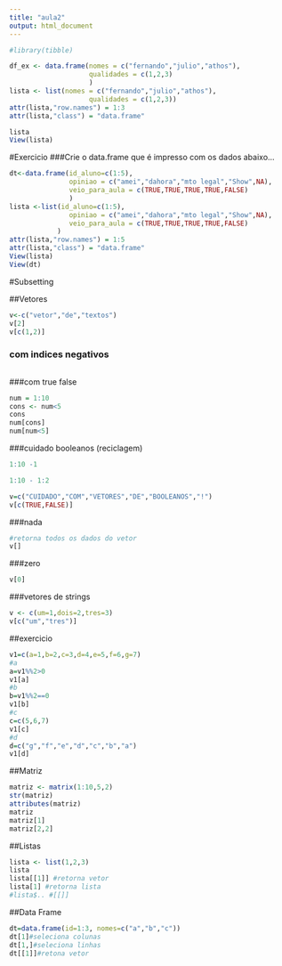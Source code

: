 ```yaml
---
title: "aula2"
output: html_document
---
```


```r
#library(tibble)

df_ex <- data.frame(nomes = c("fernando","julio","athos"),
                    qualidades = c(1,2,3)
                    )
lista <- list(nomes = c("fernando","julio","athos"),
                    qualidades = c(1,2,3))
attr(lista,"row.names") = 1:3
attr(lista,"class") = "data.frame"

lista
View(lista)
```
#Exercicio
###Crie o data.frame que é impresso com os dados abaixo...

```r
dt<-data.frame(id_aluno=c(1:5),
               opiniao = c("amei","dahora","mto legal","Show",NA),
               veio_para_aula = c(TRUE,TRUE,TRUE,TRUE,FALSE)
               )
lista <-list(id_aluno=c(1:5),
               opiniao = c("amei","dahora","mto legal","Show",NA),
               veio_para_aula = c(TRUE,TRUE,TRUE,TRUE,FALSE)
            )
attr(lista,"row.names") = 1:5
attr(lista,"class") = "data.frame"
View(lista)
View(dt)
```
#Subsetting  

##Vetores
```r
v<-c("vetor","de","textos")
v[2]
v[c(1,2)]
```
### com indices negativos
```r
```
###com true false
```r
num = 1:10
cons <- num<5
cons
num[cons]
num[num<5]
```
###cuidado booleanos (reciclagem)
```r

1:10 -1

1:10 - 1:2

v=c("CUIDADO","COM","VETORES","DE","BOOLEANOS","!")
v[c(TRUE,FALSE)]

```
###nada
```r
#retorna todos os dados do vetor
v[]
```
###zero
```r
v[0]
```
###vetores de strings
```r
v <- c(um=1,dois=2,tres=3)
v[c("um","tres")]
```

##exercicio
```r
v1=c(a=1,b=2,c=3,d=4,e=5,f=6,g=7)
#a
a=v1%%2>0
v1[a]
#b
b=v1%%2==0
v1[b]
#c
c=c(5,6,7)
v1[c]
#d
d=c("g","f","e","d","c","b","a")
v1[d]
```
##Matriz
```r
matriz <- matrix(1:10,5,2)
str(matriz)
attributes(matriz)
matriz
matriz[1]
matriz[2,2]
```
##Listas
```r
lista <- list(1,2,3)
lista
lista[[1]] #retorna vetor
lista[1] #retorna lista
#lista$.. #[[]]
```
##Data Frame
```r
dt=data.frame(id=1:3, nomes=c("a","b","c"))
dt[1]#seleciona colunas
dt[1,]#seleciona linhas
dt[[1]]#retona vetor
```


